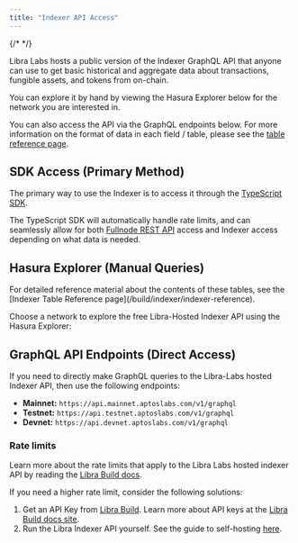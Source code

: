 ```yaml
---
title: "Indexer API Access"
---
```



{/* <IndexerBetaNotice /> */}

Libra Labs hosts a public version of the Indexer GraphQL API that anyone can use to get basic historical and aggregate data about transactions, fungible assets, and tokens from on-chain.

You can explore it by hand by viewing the Hasura Explorer below for the network you are interested in.

You can also access the API via the GraphQL endpoints below. For more information on the format of data in each field / table, please see the [table reference page](/build/indexer/indexer-api/indexer-reference).

## SDK Access (Primary Method)

The primary way to use the Indexer is to access it through the [TypeScript SDK](/build/sdks/ts-sdk/fetch-data-via-sdk).

The TypeScript SDK will automatically handle rate limits, and can seamlessly allow for both [Fullnode REST API](/build/apis/fullnode-rest-api) access and Indexer access depending on what data is needed.

## Hasura Explorer (Manual Queries)

<Aside type="note">
  For detailed reference material about the contents of these tables, see the [Indexer Table Reference page](/build/indexer/indexer-reference).
</Aside>

Choose a network to explore the free Libra-Hosted Indexer API using the Hasura Explorer:

<CardGrid>
  <LinkCard href="https://cloud.hasura.io/public/graphiql?endpoint=https://api.mainnet.aptoslabs.com/v1/graphql" title="Mainnet" description="Hasura GraphQL Explorer for Libra Mainnet" target="_blank" />

  <LinkCard href="https://cloud.hasura.io/public/graphiql?endpoint=https://api.testnet.aptoslabs.com/v1/graphql" title="Testnet" description="Hasura GraphQL Explorer for Libra Testnet" target="_blank" />

  <LinkCard href="https://cloud.hasura.io/public/graphiql?endpoint=https://api.devnet.aptoslabs.com/v1/graphql" title="Devnet" description="Hasura GraphQL Explorer for Libra Devnet" target="_blank" />
</CardGrid>

## GraphQL API Endpoints (Direct Access)

If you need to directly make GraphQL queries to the Libra-Labs hosted Indexer API, then use the following endpoints:

- **Mainnet:** `https://api.mainnet.aptoslabs.com/v1/graphql`
- **Testnet:** `https://api.testnet.aptoslabs.com/v1/graphql`
- **Devnet:** `https://api.devnet.aptoslabs.com/v1/graphql`

### Rate limits

Learn more about the rate limits that apply to the Libra Labs hosted indexer API by reading the [Libra Build docs](https://build.aptoslabs.com/docs/start/billing).

If you need a higher rate limit, consider the following solutions:

1. Get an API Key from [Libra Build](https://build.aptoslabs.com/). Learn more about API keys at the [Libra Build docs site](https://build.aptoslabs.com/docs/start/api-keys).
2. Run the Libra Indexer API yourself. See the guide to self-hosting [here](/build/indexer/txn-stream/self-hosted).
